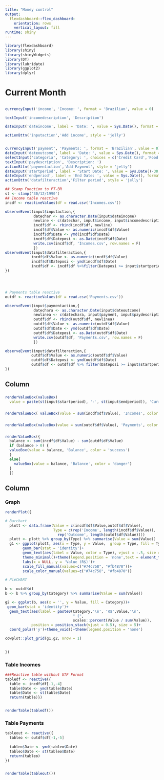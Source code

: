```yaml
---
title: "Money control"
output: 
  flexdashboard::flex_dashboard:
    orientation: rows
    vertical_layout: fill
runtime: shiny
---
```


```r
library(flexdashboard)
library(shiny)
library(shinyWidgets)
library(DT)
library(lubridate)
library(ggplot2)
library(dplyr)
```


Current Month
=========================================================================

{.sidebar}
-----------------------------------------------------------------------


```r
currencyInput('income', 'Income: ', format = 'Brazilian', value = 0)

textInput('incomedescription', 'Description')

dateInput('dateincome', label = 'Date: ', value = Sys.Date(), format = 'dd/mm/yyyy')

actionBttn('inputaction','Add income', style = 'jelly')


currencyInput('payment', 'Payments: ', format = 'Brazilian', value = 0)
dateInput('dateoutcome', label = 'Date: ', value = Sys.Date(), format = 'dd/mm/yyyy')
selectInput('categoria', 'Category: ', choices = c('Credit Card','Food', 'Household', 'Transport', 'Clothes', 'Travel', 'Health', 'Electronics', 'Education','Leisure', 'Sons','Debts', 'Others'))
textInput('paydescription', 'Description: ')
actionBttn('paymentaction','Add Payment', style = 'jelly')
dateInput('startperiod', label = 'Start Date: ', value = Sys.Date()-30, format = 'dd/mm/yyyy')
dateInput('endperiod', label = 'End Date: ', value = Sys.Date(), format = 'dd/mm/yyyy')
actionBttn('datafilteraction','Filter period', style = 'jelly')
```

```r
## Stamp Function to PT-BR
st <- stamp('30/12/1990')
## Income table reactive
incdf <- reactiveValues(df = read.csv('Incomes.csv'))

observeEvent(input$inputaction,{
             datechar <- as.character.Date(input$dateincome)
             newline <- c(datechar, input$income, input$incomedescription)
             incdf$df <- rbind(incdf$df, newline)
             incdf$df$Value <- as.numeric(incdf$df$Value)
             incdf$df$Date <- ymd(incdf$df$Date)
             incdf$df$Dateposi <- as.Date(incdf$df$Date)
             write.csv(incdf$df, 'Incomes.csv', row.names = F)
             })
observeEvent(input$datafilteraction,{
            incdf$df$Value <- as.numeric(incdf$df$Value)
            incdf$df$Dateposi <- ymd(incdf$df$Date)  
            incdf$df <- incdf$df %>%filter(Dateposi >= input$startperiod & Date <= input$endperiod)
})




# Payments table reactive
outdf <- reactiveValues(df = read.csv('Payments.csv'))

observeEvent(input$paymentaction,{
             datechara <- as.character.Date(input$dateoutcome)
             newlinea <- c(datechara, input$payment, input$paydescription, input$categoria)
             outdf$df <- rbind(outdf$df, newlinea)
             outdf$df$Value <- as.numeric(outdf$df$Value)
             outdf$df$Date <- ymd(outdf$df$Date)
             outdf$df$Dateposi <- as.Date(outdf$df$Date)
             write.csv(outdf$df, 'Payments.csv', row.names = F)
             })

observeEvent(input$datafilteraction,{
            outdf$df$Value <- as.numeric(outdf$df$Value)
            outdf$df$Dateposi <- ymd(outdf$df$Date)  
            outdf$df <- outdf$df %>% filter(Dateposi >= input$startperiod & Date <= input$endperiod)
})


```



Column {data-width=200} 
-----------------------------------------------------------------------
### 
```r
renderValueBox(valueBox(
  value = paste(st(input$startperiod), '-', st(input$endperiod)), 'Current Period', color = 'primary'))

```

### 
```r

renderValueBox( valueBox(value = sum(incdf$df$Value), 'Incomes', color = 'success'))

```

### 
```r
renderValueBox(valueBox(value = sum(outdf$df$Value), 'Payments', color = 'danger'))
```

###
```r
renderValueBox({
  balance <- sum(incdf$df$Value) - sum(outdf$df$Value)
  if (balance > 0) {
  valueBox(value = balance, 'Balance', color = 'success')  
  }
  else{
    valueBox(value = balance, 'Balance', color = 'danger')
  }
  })


```


Column{.tabset .tabset-fade}
-----

### Graph

```r
renderPlot({

# Barchart
  plott <- data.frame(Value = c(incdf$df$Value,outdf$df$Value), 
                      Type = c(rep('Income', length(incdf$df$Value)), 
                        rep('Outcome', length(outdf$df$Value))))
  plott <- plott %>% group_by(Type) %>% summarise(Value = sum(Value))
  g1 <- ggplot(plott, aes(x = Type, y = Value,  group = Type, fill = Type)) + 
        geom_bar(stat = 'identity')+
        geom_text(aes(label = Value, color = Type), vjust = -.5, size = 7)+
        theme_minimal()+theme(legend.position = 'none',text = element_text(size=20))+
        labs(x = NULL, y = 'Value (R$)')+
        scale_fill_manual(values=c("#74c758", "#fb4870"))+
        scale_color_manual(values=c("#74c758", "#fb4870"))

# PieCHART
  
b <- outdf$df
b <- b %>% group_by(Category) %>% summarise(Value = sum(Value))  

g2 <- ggplot(b, aes(x = '', y = Value, fill = Category))+
 geom_bar(stat = 'identity')+ 
  geom_text(aes(label = paste0(Category,'\n', 'R$',Value,'\n', 
                               " (",
                               scales::percent(Value / sum(Value)),                                                                                   ")")), 
            position = position_stack(vjust = 0.5), size = 5)+
  coord_polar('y')+theme_void()+theme(legend.position = 'none')

cowplot::plot_grid(g1,g2, nrow = 1)  
  
  
})
```



### Table Incomes

```r

###Reactive table without UTF Format
tabledf <- reactive({
  table <- incdf$df[-1,-4]
  table$Date <- ymd(table$Date)
  table$Date <- st(table$Date)
  return(table)})


renderTable(tabledf())


```

### Table Payments

```r
tableout <- reactive({
  tableo <- outdf$df[-1,-5]
  
  tableo$Date <- ymd(tableo$Date)
  tableo$Date <- st(tableo$Date)
  return(tableo)
})


renderTable(tableout())

```


